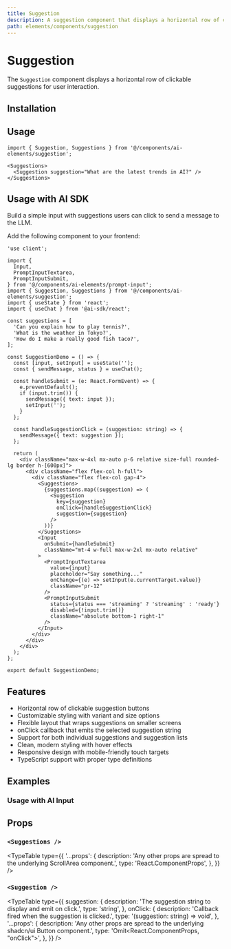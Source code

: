 ```yaml
---
title: Suggestion
description: A suggestion component that displays a horizontal row of clickable suggestions for user interaction.
path: elements/components/suggestion
---
```


# Suggestion

The `Suggestion` component displays a horizontal row of clickable suggestions for user interaction.

<Preview path="suggestion" />

## Installation

<ElementsInstaller path="suggestion" />

## Usage

```tsx
import { Suggestion, Suggestions } from '@/components/ai-elements/suggestion';
```

```tsx
<Suggestions>
  <Suggestion suggestion="What are the latest trends in AI?" />
</Suggestions>
```

## Usage with AI SDK

Build a simple input with suggestions users can click to send a message to the LLM.

Add the following component to your frontend:

```tsx filename="app/page.tsx"
'use client';

import {
  Input,
  PromptInputTextarea,
  PromptInputSubmit,
} from '@/components/ai-elements/prompt-input';
import { Suggestion, Suggestions } from '@/components/ai-elements/suggestion';
import { useState } from 'react';
import { useChat } from '@ai-sdk/react';

const suggestions = [
  'Can you explain how to play tennis?',
  'What is the weather in Tokyo?',
  'How do I make a really good fish taco?',
];

const SuggestionDemo = () => {
  const [input, setInput] = useState('');
  const { sendMessage, status } = useChat();

  const handleSubmit = (e: React.FormEvent) => {
    e.preventDefault();
    if (input.trim()) {
      sendMessage({ text: input });
      setInput('');
    }
  };

  const handleSuggestionClick = (suggestion: string) => {
    sendMessage({ text: suggestion });
  };

  return (
    <div className="max-w-4xl mx-auto p-6 relative size-full rounded-lg border h-[600px]">
      <div className="flex flex-col h-full">
        <div className="flex flex-col gap-4">
          <Suggestions>
            {suggestions.map((suggestion) => (
              <Suggestion
                key={suggestion}
                onClick={handleSuggestionClick}
                suggestion={suggestion}
              />
            ))}
          </Suggestions>
          <Input
            onSubmit={handleSubmit}
            className="mt-4 w-full max-w-2xl mx-auto relative"
          >
            <PromptInputTextarea
              value={input}
              placeholder="Say something..."
              onChange={(e) => setInput(e.currentTarget.value)}
              className="pr-12"
            />
            <PromptInputSubmit
              status={status === 'streaming' ? 'streaming' : 'ready'}
              disabled={!input.trim()}
              className="absolute bottom-1 right-1"
            />
          </Input>
        </div>
      </div>
    </div>
  );
};

export default SuggestionDemo;
```

## Features

- Horizontal row of clickable suggestion buttons
- Customizable styling with variant and size options
- Flexible layout that wraps suggestions on smaller screens
- onClick callback that emits the selected suggestion string
- Support for both individual suggestions and suggestion lists
- Clean, modern styling with hover effects
- Responsive design with mobile-friendly touch targets
- TypeScript support with proper type definitions

## Examples

### Usage with AI Input

<Preview path="suggestion-input" />

## Props

### `<Suggestions />`

<TypeTable
  type={{
    '...props': {
      description: 'Any other props are spread to the underlying ScrollArea component.',
      type: 'React.ComponentProps<typeof ScrollArea>',
    },
  }}
/>

### `<Suggestion />`

<TypeTable
  type={{
    suggestion: {
      description: 'The suggestion string to display and emit on click.',
      type: 'string',
    },
    onClick: {
      description: 'Callback fired when the suggestion is clicked.',
      type: '(suggestion: string) => void',
    },
    '...props': {
      description: 'Any other props are spread to the underlying shadcn/ui Button component.',
      type: 'Omit<React.ComponentProps<typeof Button>, "onClick">',
    },
  }}
/>
